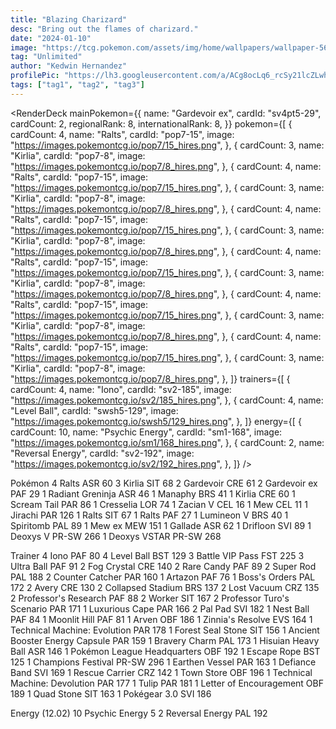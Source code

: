 ```yaml
---
title: "Blazing Charizard"
desc: "Bring out the flames of charizard."
date: "2024-01-10"
image: "https://tcg.pokemon.com/assets/img/home/wallpapers/wallpaper-56.jpg"
tag: "Unlimited"
author: "Kedwin Hernandez"
profilePic: "https://lh3.googleusercontent.com/a/ACg8ocLq6_rcSy21lcZLwhJ5zmVBIlMZ43Oa8b-gniXCLDS5x5s=s576-c-no"
tags: ["tag1", "tag2", "tag3"]
---
```


<RenderDeck
  mainPokemon={{
    name: "Gardevoir ex",
    cardId: "sv4pt5-29",
    cardCount: 2,
    regionalRank: 8,
    internationalRank: 8,
  }}
  pokemon={[
    {
      cardCount: 4,
      name: "Ralts",
      cardId: "pop7-15",
      image: "https://images.pokemontcg.io/pop7/15_hires.png",
    },
    {
      cardCount: 3,
      name: "Kirlia",
      cardId: "pop7-8",
      image: "https://images.pokemontcg.io/pop7/8_hires.png",
    },
    {
      cardCount: 4,
      name: "Ralts",
      cardId: "pop7-15",
      image: "https://images.pokemontcg.io/pop7/15_hires.png",
    },
    {
      cardCount: 3,
      name: "Kirlia",
      cardId: "pop7-8",
      image: "https://images.pokemontcg.io/pop7/8_hires.png",
    },
    {
      cardCount: 4,
      name: "Ralts",
      cardId: "pop7-15",
      image: "https://images.pokemontcg.io/pop7/15_hires.png",
    },
    {
      cardCount: 3,
      name: "Kirlia",
      cardId: "pop7-8",
      image: "https://images.pokemontcg.io/pop7/8_hires.png",
    },
    {
      cardCount: 4,
      name: "Ralts",
      cardId: "pop7-15",
      image: "https://images.pokemontcg.io/pop7/15_hires.png",
    },
    {
      cardCount: 3,
      name: "Kirlia",
      cardId: "pop7-8",
      image: "https://images.pokemontcg.io/pop7/8_hires.png",
    },
    {
      cardCount: 4,
      name: "Ralts",
      cardId: "pop7-15",
      image: "https://images.pokemontcg.io/pop7/15_hires.png",
    },
    {
      cardCount: 3,
      name: "Kirlia",
      cardId: "pop7-8",
      image: "https://images.pokemontcg.io/pop7/8_hires.png",
    },
    {
      cardCount: 4,
      name: "Ralts",
      cardId: "pop7-15",
      image: "https://images.pokemontcg.io/pop7/15_hires.png",
    },
    {
      cardCount: 3,
      name: "Kirlia",
      cardId: "pop7-8",
      image: "https://images.pokemontcg.io/pop7/8_hires.png",
    },
  ]}
  trainers={[
    {
      cardCount: 4,
      name: "Iono",
      cardId: "sv2-185",
      image: "https://images.pokemontcg.io/sv2/185_hires.png",
    },
    {
      cardCount: 4,
      name: "Level Ball",
      cardId: "swsh5-129",
      image: "https://images.pokemontcg.io/swsh5/129_hires.png",
    },
  ]}
  energy={[
    {
      cardCount: 10,
      name: "Psychic Energy",
      cardId: "sm1-168",
      image: "https://images.pokemontcg.io/sm1/168_hires.png",
    },
    {
      cardCount: 2,
      name: "Reversal Energy",
      cardId: "sv2-192",
      image: "https://images.pokemontcg.io/sv2/192_hires.png",
    },
  ]}
/>

Pokémon
4 Ralts ASR 60
3 Kirlia SIT 68
2 Gardevoir CRE 61
2 Gardevoir ex PAF 29
1 Radiant Greninja ASR 46
1 Manaphy BRS 41
1 Kirlia CRE 60
1 Scream Tail PAR 86
1 Cresselia LOR 74
1 Zacian V CEL 16
1 Mew CEL 11
1 Jirachi PAR 126
1 Ralts SIT 67
1 Ralts PAF 27
1 Lumineon V BRS 40
1 Spiritomb PAL 89
1 Mew ex MEW 151
1 Gallade ASR 62
1 Drifloon SVI 89
1 Deoxys V PR-SW 266
1 Deoxys VSTAR PR-SW 268

Trainer
4 Iono PAF 80
4 Level Ball BST 129
3 Battle VIP Pass FST 225
3 Ultra Ball PAF 91
2 Fog Crystal CRE 140
2 Rare Candy PAF 89
2 Super Rod PAL 188
2 Counter Catcher PAR 160
1 Artazon PAF 76
1 Boss's Orders PAL 172
2 Avery CRE 130
2 Collapsed Stadium BRS 137
2 Lost Vacuum CRZ 135
2 Professor's Research PAF 88
2 Worker SIT 167
2 Professor Turo's Scenario PAR 171
1 Luxurious Cape PAR 166
2 Pal Pad SVI 182
1 Nest Ball PAF 84
1 Moonlit Hill PAF 81
1 Arven OBF 186
1 Zinnia's Resolve EVS 164
1 Technical Machine: Evolution PAR 178
1 Forest Seal Stone SIT 156
1 Ancient Booster Energy Capsule PAR 159
1 Bravery Charm PAL 173
1 Hisuian Heavy Ball ASR 146
1 Pokémon League Headquarters OBF 192
1 Escape Rope BST 125
1 Champions Festival PR-SW 296
1 Earthen Vessel PAR 163
1 Defiance Band SVI 169
1 Rescue Carrier CRZ 142
1 Town Store OBF 196
1 Technical Machine: Devolution PAR 177
1 Tulip PAR 181
1 Letter of Encouragement OBF 189
1 Quad Stone SIT 163
1 Pokégear 3.0 SVI 186

Energy (12.02)
10 Psychic Energy 5
2 Reversal Energy PAL 192
